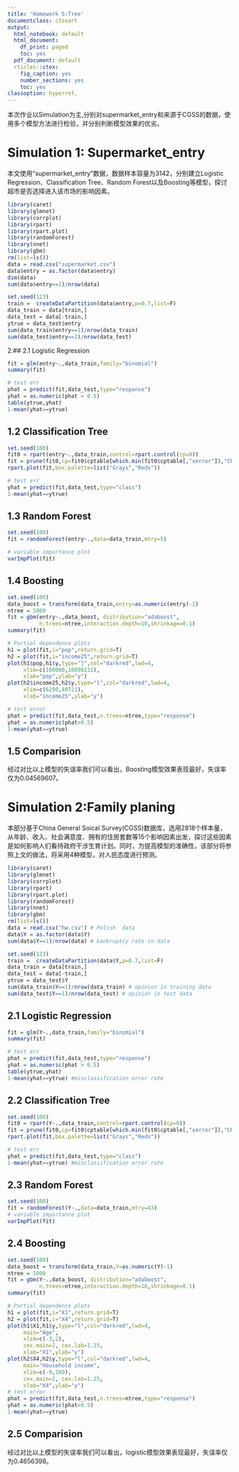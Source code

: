 ---
title: 'Homework 5:Tree'
documentclass: ctexart
output:
  html_notebook: default
  html_document:
    df_print: paged
    toc: yes
  pdf_document: default
  rticles::ctex:
    fig_caption: yes
    number_sections: yes
    toc: yes
classoption: hyperref,
---

本次作业以Simulation为主,分别对supermarket_entry和来源于CGSS的数据，使用多个模型方法进行检验，并分别判断模型效果的优劣。

# Simulation 1: Supermarket_entry

本文使用“supermarket_entry”数据，数据样本容量为3142，分别建立Logistic Regression、Classification Tree、Random Forest以及Boosting等模型，探讨超市是否选择进入该市场的影响因素。

```{r}
library(caret)
library(glmnet)
library(corrplot)
library(rpart)
library(rpart.plot)
library(randomForest)
library(nnet)
library(gbm)
rm(list=ls())
data = read.csv("supermarket.csv")
data$entry = as.factor(data$entry)
dim(data)
sum(data$entry==1)/nrow(data)
```
```{r}
set.seed(123)
train =  createDataPartition(data$entry,p=0.7,list=F)
data_train = data[train,]
data_test = data[-train,]
ytrue = data_test$entry
sum(data_train$entry==1)/nrow(data_train)
sum(data_test$entry==1)/nrow(data_test) 
```

2.## 2.1 Logistic Regression

```{r}
fit = glm(entry~.,data_train,family="binomial")
summary(fit)
```
```{r}
# test err
phat = predict(fit,data_test,type="response")
yhat = as.numeric(phat > 0.5)
table(ytrue,yhat)
1-mean(yhat==ytrue)
```

## 1.2 Classification Tree 

```{r}
set.seed(100)
fit0 = rpart(entry~.,data_train,control=rpart.control(cp=0))
fit = prune(fit0,cp=fit0$cptable[which.min(fit0$cptable[,"xerror"]),"CP"])
rpart.plot(fit,box.palette=list("Grays","Reds"))
```
```{r}
# test err
yhat = predict(fit,data_test,type="class") 
1-mean(yhat==ytrue)
```

## 1.3 Random Forest

```{r}
set.seed(100)
fit = randomForest(entry~.,data=data_train,mtry=5)

# variable importance plot
varImpPlot(fit)
```

## 1.4 Boosting

```{r}
set.seed(100)
data_boost = transform(data_train,entry=as.numeric(entry)-1) 
ntree = 5000
fit = gbm(entry~.,data_boost, distribution="adaboost",
          n.trees=ntree,interaction.depth=10,shrinkage=0.1)
summary(fit)
```
```{r}
# Partial dependence plots
h1 = plot(fit,i="pop",return.grid=T)
h2 = plot(fit,i="income25",return.grid=T)
plot(h1$pop,h1$y,type="l",col="darkred",lwd=4,
     xlim=c(100000,10098232),
     xlab="pop",ylab="y")
plot(h2$income25,h2$y,type="l",col="darkred",lwd=4,
     xlim=c(6290,40721),
     xlab="income25",ylab="y")
```
```{r}
# test error
phat = predict(fit,data_test,n.trees=ntree,type="response")
yhat = as.numeric(phat>0.5) 
1-mean(yhat==ytrue)
```

## 1.5 Comparision

经过对比以上模型的失误率我们可以看出，Boosting模型效果表现最好，失误率仅为0.04569607。 

# Simulation 2:Family planing

本部分基于China General Soical Survey(CGSS)数据库，选用2818个样本量，从年龄、收入、社会满意度、拥有的住房套数等15个影响因素出发，探讨这些因素是如何影响人们看待政府干涉生育计划。同时，为提高模型的准确性，该部分将参照上文的做法，将采用4种模型，对人民态度进行预测。

```{r}
library(caret)
library(glmnet)
library(corrplot)
library(rpart)
library(rpart.plot)
library(randomForest)
library(nnet)
library(gbm)
rm(list=ls())
data = read.csv("hw.csv") # Polish  data
data$Y = as.factor(data$Y)
sum(data$Y==1)/nrow(data) # bankruptcy rate in data

set.seed(123)
train =  createDataPartition(data$Y,p=0.7,list=F)
data_train = data[train,]
data_test = data[-train,]
ytrue = data_test$Y
sum(data_train$Y==1)/nrow(data_train) # opinion in training data
sum(data_test$Y==1)/nrow(data_test) # opinion in test data

```

## 2.1 Logistic Regression 

```{r}
fit = glm(Y~.,data_train,family="binomial")
summary(fit)

# test err
phat = predict(fit,data_test,type="response")
yhat = as.numeric(phat > 0.5)
table(ytrue,yhat)
1-mean(yhat==ytrue) #misclassification error rate
```

## 2.2  Classification Tree

```{r}
set.seed(100)
fit0 = rpart(Y~.,data_train,control=rpart.control(cp=0))
fit = prune(fit0,cp=fit0$cptable[which.min(fit0$cptable[,"xerror"]),"CP"])
rpart.plot(fit,box.palette=list("Grays","Reds"))

# test err
yhat = predict(fit,data_test,type="class") 
1-mean(yhat==ytrue) #misclassification error rate
```

## 2.3  Random Forest

```{r}
set.seed(100)
fit = randomForest(Y~.,data=data_train,mtry=43)
# variable importance plot
varImpPlot(fit)
```

## 2.4 Boosting

```{r}
set.seed(100)
data_boost = transform(data_train,Y=as.numeric(Y)-1) 
ntree = 5000
fit = gbm(Y~.,data_boost, distribution="adaboost",
          n.trees=ntree,interaction.depth=10,shrinkage=0.1)
summary(fit)
```

```{r}
# Partial dependence plots
h1 = plot(fit,i="X1",return.grid=T)
h2 = plot(fit,i="X4",return.grid=T)
plot(h1$X1,h1$y,type="l",col="darkred",lwd=4,
     main="Age",
     xlim=c(-3,2),
     cex.main=2, cex.lab=1.25,
     xlab="X1",ylab="y")
plot(h2$X4,h2$y,type="l",col="darkred",lwd=4,
     main="Household income",
     xlim=c(-9,100),
     cex.main=2, cex.lab=1.25,
     xlab="X4",ylab="y")
# test error
phat = predict(fit,data_test,n.trees=ntree,type="response")
yhat = as.numeric(phat>0.5) 
1-mean(yhat==ytrue)
```

## 2.5 Comparision

经过对比以上模型的失误率我们可以看出，logistic模型效果表现最好，失误率仅为0.4656398。

